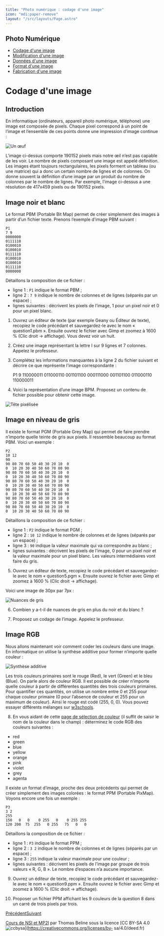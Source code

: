 ```yaml
---
title: "Photo numérique : codage d'une image"
icon: "mdi:paper-remove"
layout: "/src/layouts/Page.astro"
---
```

 
## Photo Numérique

  - [Codage d'une image](codage-image)
  - [Modification d'une image](modification-image)
  - [Données d'une image](donnees-format-image)
  - [Format d'une image](format-image)
  - [Fabrication d'une image](fabrication-image)

# Codage d'une image

## Introduction

En informatique (ordinateurs, appareil photo numérique, téléphone) une image
est composée de pixels. Chaque pixel correspond à un point de l’image et
l’ensemble de ces points donne une impression d’image continue :

![Un œuf](/cours/egg.png)

L’image ci-dessus comporte 190152 pixels mais notre œil n’est pas capable de
les voir. Le nombre de pixels composant une image est appelé définition. Les
images étant toujours rectangulaires, les pixels forment un tableau (ou une
matrice) qui a donc un certain nombre de lignes et de colonnes. On donne
souvent la définition d’une image par un produit du nombre de colonnes par le
nombre de lignes. Par exemple, l’image ci-dessus a une résolution de 417x459
pixels ou de 190152 pixels.

## Image noir et blanc

Le format PBM (Portable Bit Map) permet de créer simplement des images à
partir d’un fichier texte. Prenons l’exemple d’image PBM suivant :

    
    
    P1
    7 9
    0000000
    0111110
    0100010
    0100010
    0111110
    0100010
    0100010
    0111110
    0000000

Détaillons la composition de ce fichier :

  - ligne 1 : `P1` indique le format PBM ;
  - ligne 2 : `7 9` indique le nombre de colonnes et de lignes (séparés par un espace) ;
  - lignes suivantes : décrivent les pixels de l’image, 1 pour un pixel noir et 0 pour un pixel blanc.

1. Ouvrez un éditeur de texte (par exemple Geany ou Éditeur de texte),
recopiez le code précédant et sauvegardez-le avec le nom « question1.pbm ».
Ensuite ouvrez le fichier avec Gimp et zoomez à 1600 % (Clic droit →
affichage). Vous devez voir un huit.

2. Créez une image représentant la lettre I sur 9 lignes et 7 colonnes.
Appelez le professeur.

3. Complétez les informations manquantes à la ligne 2 du fichier suivant
et décrire ce que représente l’image correspondante :

    
    
    P1
    9
    110000011
    011000110
    001101100
    000111000
    001101100
    011000110
    110000011

4. Voici la représentation d’une image BPM. Proposez un contenu de fichier
possible pour obtenir cette image.

![Tête pixélisée](/cours/tete.png)

## Image en niveau de gris

Il existe le format PGM (Portable Grey Map) qui permet de faire prendre
n’importe quelle teinte de gris aux pixels. Il ressemble beaucoup au format
PBM. Voici un exemple :

    
    
    P2
    10 12
    90
    90 80 70 60 50 40 30 20 10  0
    0  10 20 30 40 50 60 70 80 90
    90 80 70 60 50 40 30 20 10  0
    0  10 20 30 40 50 60 70 80 90
    90 80 70 60 50 40 30 20 10  0
    0  10 20 30 40 50 60 70 80 90
    90 80 70 60 50 40 30 20 10  0
    0  10 20 30 40 50 60 70 80 90
    90 80 70 60 50 40 30 20 10  0
    0  10 20 30 40 50 60 70 80 90
    90 80 70 60 50 40 30 20 10  0
    0  10 20 30 40 50 60 70 80 90

Détaillons la composition de ce fichier :

  - ligne 1 : `P2` indique le format PGM ;
  - ligne 2 : `10 12` indique le nombre de colonnes et de lignes (séparés par un espace) ;
  - ligne 3 : `90` indique la valeur maximale qui va correspondre au blanc ;
  - lignes suivantes : décrivent les pixels de l’image, 0 pour un pixel noir et la valeur maximale pour un pixel blanc. Les valeurs intermédiaires vont faire du gris.

5. Ouvrez un éditeur de texte, recopiez le code précédant et sauvegardez-
le avec le nom « question5.pgm ». Ensuite ouvrez le fichier avec Gimp et
zoomez à 1600 % (Clic droit → affichage).

Voici une image de 30px par 7px :

![Nuances de gris](/cours/degrade.png)

6. Combien y a-t-il de nuances de gris en plus du noir et du blanc ?

7. Proposez un codage de l’image. Appelez le professeur.

## Image RGB

Nous allons maintenant voir comment coder les couleurs dans une image. En
informatique on utilise la synthèse additive pour former n’importe quelle
couleur :

![Synthèse additive](/cours/synthese.svg)

Les trois couleurs primaires sont le rouge (Red), le vert (Green) et le bleu
(Blue). On parle alors de couleur RGB. Il est possible de créer n’importe
quelle couleur à partir de différentes quantités des trois couleurs primaires.
Pour quantifier ces quantités, on utilise un nombre entre 0 et 255 pour chaque
couleur primaire (0 pour l’absence de couleur et 255 pour un maximum de
couleur). Ainsi le rouge est codé (255, 0, 0). Vous pouvez essayer différents
mélanges sur [w3schools](https://www.w3schools.com/colors/colors_rgb.asp).

8. En vous aidant de cette [page de sélection de
couleur](https://www.w3schools.com/colors/colors_picker.asp) (il suffit de
saisir le nom de la couleur dans le champ) : déterminez le code RGB des
couleurs suivantes :

  - red
  - green
  - blue
  - yellow
  - orange
  - pink
  - violet
  - grey
  - agenta

Il existe un format d’image, proche des deux précédents qui permet de créer
simplement des images colorées : le format PPM (Portable PixMap). Voyons
encore une fois un exemple :

    
    
    P3
    3 2
    255
    150   0   0    0 255   0    0 255 255
    120 200  75  255   0 255   75   0   0

Détaillons la composition de ce fichier :

  - ligne 1 : `P3` indique le format PPM ;
  - ligne 2 : `3 2` indique le nombre de colonnes et de lignes (séparés par un espace) ;
  - ligne 3 : `255` indique la valeur maximale pour une couleur ;
  - lignes suivantes : décrivent les pixels de l’image par groupe de trois valeurs « R, G, B ». Le nombre d’espaces n’a aucune importance.

9. Ouvrez un éditeur de texte, recopiez le code précédant et sauvegardez-
le avec le nom « question9.ppm ». Ensuite ouvrez le fichier avec Gimp et
zoomez à 1600 % (Clic droit → affichage).

10. Proposer un fichier PPM affichant les 9 couleurs de la question 8 dans
un carré de trois pixels par trois.

[Précédent](.)[Suivant](modification-image)

[Cours de NSI et MP2I](https://kxs.fr/cours/) par Thomas Beline sous la
licence [CC BY-SA 4.0
![ccbysa](//cours/ccbysa.svg)](https://creativecommons.org/licenses/by-
sa/4.0/deed.fr)

